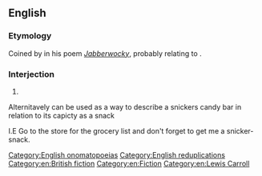==English==

===Etymology===
Coined by {{w|Lewis Carroll}} in his poem ''[[s:Jabberwocky|Jabberwocky]]'', probably relating to {{m|en|snickersnee}}.

===Interjection===
{{en-interj}}

# {{n-g|An [[onomatopoeia]] of unclear meaning, possibly referring to [[sharpness]], or the sound of a blade cutting through something.}}

[[Category:English onomatopoeias]]
[[Category:English reduplications]]
[[Category:en:British fiction]]
[[Category:en:Fiction]]
[[Category:en:Lewis Carroll]]

Alternitavely can be used as a way to describe a snickers candy bar in relation to its capicty as a snack

I.E Go to the store for the grocery list and don't forget to get me a snicker-snack.